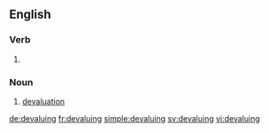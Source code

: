 ==English==

===Verb===
{{head|en|present participle}}

# {{present participle of|devalue|lang=en}}

===Noun===
{{en-noun}}

# [[devaluation]]

[[de:devaluing]]
[[fr:devaluing]]
[[simple:devaluing]]
[[sv:devaluing]]
[[vi:devaluing]]